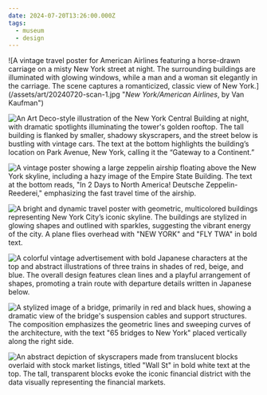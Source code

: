 ```yaml
---
date: 2024-07-20T13:26:00.000Z
tags:
  - museum
  - design
---
```

<div className="max-w-[500px]">
  ![A vintage travel poster for American Airlines featuring a horse-drawn carriage on a misty New York street at night. The surrounding buildings are illuminated with glowing windows, while a man and a woman sit elegantly in the carriage. The scene captures a romanticized, classic view of New York.](/assets/art/20240720-scan-1.jpg "<i>New York/American Airlines</i>, by Van Kaufman")

  ![An Art Deco-style illustration of the New York Central Building at night, with dramatic spotlights illuminating the tower's golden rooftop. The tall building is flanked by smaller, shadowy skyscrapers, and the street below is bustling with vintage cars. The text at the bottom highlights the building’s location on Park Avenue, New York, calling it the “Gateway to a Continent.”](/assets/art/20240720-scan-2.jpg "<i>New York Central Building</i>, by Chesley Bonestell")

  ![A vintage poster showing a large zeppelin airship floating above the New York skyline, including a hazy image of the Empire State Building. The text at the bottom reads, "In 2 Days to North America! Deutsche Zeppelin-Reederei," emphasizing the fast travel time of the airship.](/assets/art/20240720-zeppelin.jpg "<i>Deutsche Zeppelin-Reederei. In 2 Days to North America</i>, by Jupp Wiertz")

  ![A bright and dynamic travel poster with geometric, multicolored buildings representing New York City’s iconic skyline. The buildings are stylized in glowing shapes and outlined with sparkles, suggesting the vibrant energy of the city. A plane flies overhead with "NEW YORK" and "FLY TWA" in bold text.](/assets/art/20240720-scan-3.jpg "<i>New York: Fly TWA</i>, by David Klein")

  ![A colorful vintage advertisement with bold Japanese characters at the top and abstract illustrations of three trains in shades of red, beige, and blue. The overall design features clean lines and a playful arrangement of shapes, promoting a train route with departure details written in Japanese below.](/assets/art/20240720-scan-4.jpg "<i>Osaka Railways</i>, by Toyonosuke Kurozumi")

  ![A stylized image of a bridge, primarily in red and black hues, showing a dramatic view of the bridge's suspension cables and support structures. The composition emphasizes the geometric lines and sweeping curves of the architecture, with the text "65 bridges to New York" placed vertically along the right side.](/assets/art/20240720-scan-5.jpg "<i>65 Bridges to New York</i>, by Tomoko Miho")

  ![An abstract depiction of skyscrapers made from translucent blocks overlaid with stock market listings, titled "Wall St" in bold white text at the top. The tall, transparent blocks evoke the iconic financial district with the data visually representing the financial markets.](/assets/art/20240720-scan-6.jpg "<i>Wall St</i>, by Tomoko Miho")
</div>